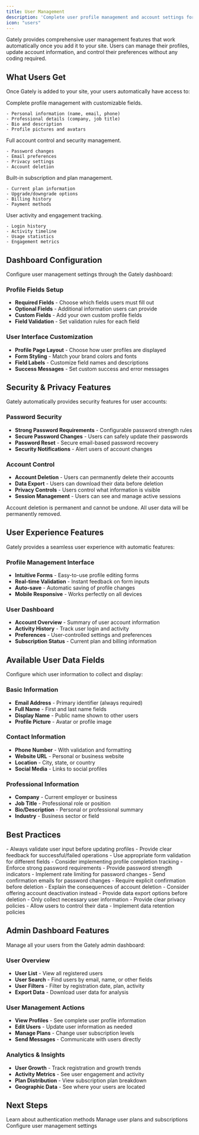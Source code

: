 ```yaml
---
title: User Management
description: 'Complete user profile management and account settings for your website'
icon: "users"
---
```


Gately provides comprehensive user management features that work automatically once you add it to your site. Users can manage their profiles, update account information, and control their preferences without any coding required.

## What Users Get

Once Gately is added to your site, your users automatically have access to:

<CardGroup cols={2}>
  <Card title="User Profiles" icon="user">
    Complete profile management with customizable fields.
    
    - Personal information (name, email, phone)
    - Professional details (company, job title)
    - Bio and description
    - Profile pictures and avatars
  </Card>
  
  <Card title="Account Settings" icon="settings">
    Full account control and security management.
    
    - Password changes
    - Email preferences
    - Privacy settings
    - Account deletion
  </Card>
  
  <Card title="Subscription Management" icon="credit-card">
    Built-in subscription and plan management.
    
    - Current plan information
    - Upgrade/downgrade options
    - Billing history
    - Payment methods
  </Card>
  
  <Card title="Activity Tracking" icon="activity">
    User activity and engagement tracking.
    
    - Login history
    - Activity timeline
    - Usage statistics
    - Engagement metrics
  </Card>
</CardGroup>

## Dashboard Configuration

Configure user management settings through the Gately dashboard:

### Profile Fields Setup
- **Required Fields** - Choose which fields users must fill out
- **Optional Fields** - Additional information users can provide
- **Custom Fields** - Add your own custom profile fields
- **Field Validation** - Set validation rules for each field

### User Interface Customization
- **Profile Page Layout** - Choose how user profiles are displayed
- **Form Styling** - Match your brand colors and fonts
- **Field Labels** - Customize field names and descriptions
- **Success Messages** - Set custom success and error messages

## Security & Privacy Features

Gately automatically provides security features for user accounts:

### Password Security
- **Strong Password Requirements** - Configurable password strength rules
- **Secure Password Changes** - Users can safely update their passwords
- **Password Reset** - Secure email-based password recovery
- **Security Notifications** - Alert users of account changes

### Account Control
- **Account Deletion** - Users can permanently delete their accounts
- **Data Export** - Users can download their data before deletion
- **Privacy Controls** - Users control what information is visible
- **Session Management** - Users can see and manage active sessions

<Warning>
Account deletion is permanent and cannot be undone. All user data will be permanently removed.
</Warning>

## User Experience Features

Gately provides a seamless user experience with automatic features:

### Profile Management Interface
- **Intuitive Forms** - Easy-to-use profile editing forms
- **Real-time Validation** - Instant feedback on form inputs
- **Auto-save** - Automatic saving of profile changes
- **Mobile Responsive** - Works perfectly on all devices

### User Dashboard
- **Account Overview** - Summary of user account information
- **Activity History** - Track user login and activity
- **Preferences** - User-controlled settings and preferences
- **Subscription Status** - Current plan and billing information

## Available User Data Fields

Configure which user information to collect and display:

### Basic Information
- **Email Address** - Primary identifier (always required)
- **Full Name** - First and last name fields
- **Display Name** - Public name shown to other users
- **Profile Picture** - Avatar or profile image

### Contact Information
- **Phone Number** - With validation and formatting
- **Website URL** - Personal or business website
- **Location** - City, state, or country
- **Social Media** - Links to social profiles

### Professional Information
- **Company** - Current employer or business
- **Job Title** - Professional role or position
- **Bio/Description** - Personal or professional summary
- **Industry** - Business sector or field

## Best Practices

<AccordionGroup>
  <Accordion title="Profile Management">
    - Always validate user input before updating profiles
    - Provide clear feedback for successful/failed operations
    - Use appropriate form validation for different fields
    - Consider implementing profile completion tracking
  </Accordion>
  
  <Accordion title="Password Security">
    - Enforce strong password requirements
    - Provide password strength indicators
    - Implement rate limiting for password changes
    - Send confirmation emails for password changes
  </Accordion>
  
  <Accordion title="Account Deletion">
    - Require explicit confirmation before deletion
    - Explain the consequences of account deletion
    - Consider offering account deactivation instead
    - Provide data export options before deletion
  </Accordion>
  
  <Accordion title="Data Privacy">
    - Only collect necessary user information
    - Provide clear privacy policies
    - Allow users to control their data
    - Implement data retention policies
  </Accordion>
</AccordionGroup>

## Admin Dashboard Features

Manage all your users from the Gately admin dashboard:

### User Overview
- **User List** - View all registered users
- **User Search** - Find users by email, name, or other fields
- **User Filters** - Filter by registration date, plan, activity
- **Export Data** - Download user data for analysis

### User Management Actions
- **View Profiles** - See complete user profile information
- **Edit Users** - Update user information as needed
- **Manage Plans** - Change user subscription levels
- **Send Messages** - Communicate with users directly

### Analytics & Insights
- **User Growth** - Track registration and growth trends
- **Activity Metrics** - See user engagement and activity
- **Plan Distribution** - View subscription plan breakdown
- **Geographic Data** - See where your users are located

## Next Steps

<CardGroup cols={3}>
  <Card
    title="Authentication"
    icon="key"
    href="/authentication"
  >
    Learn about authentication methods
  </Card>
  <Card
    title="Plans & Tiers"
    icon="crown"
    href="/plans"
  >
    Manage user plans and subscriptions
  </Card>
  <Card
    title="Dashboard"
    icon="settings"
    href="https://app.usegately.com"
  >
    Configure user management settings
  </Card>
</CardGroup>